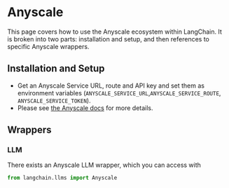 # Anyscale

This page covers how to use the Anyscale ecosystem within LangChain.
It is broken into two parts: installation and setup, and then references to specific Anyscale wrappers.

## Installation and Setup
- Get an Anyscale Service URL, route and API key and set them as environment variables (`ANYSCALE_SERVICE_URL`,`ANYSCALE_SERVICE_ROUTE`, `ANYSCALE_SERVICE_TOKEN`). 
- Please see [the Anyscale docs](https://docs.anyscale.com/productionize/services-v2/get-started) for more details.

## Wrappers

### LLM

There exists an Anyscale LLM wrapper, which you can access with 
```python
from langchain.llms import Anyscale
```

